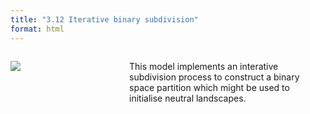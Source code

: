 ```yaml
---
title: "3.12 Iterative binary subdivision"
format: html
---
```


:::: {.columns}
::: {.column width=35%}
[![](3.12-subdivision.png)](3.12-subdivision.nlogo)
:::

::: {.column width=65%}
This model implements an interative subdivision process to construct a binary space partition which might be used to initialise neutral landscapes.
:::
::::